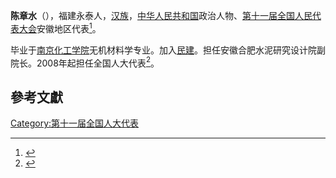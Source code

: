 '''陈章水'''（{{bd|1959年||}}），福建永泰人，[[汉族|汉族]]，[[中华人民共和国|中华人民共和国]]政治人物、[[第十一届全国人民代表大会|第十一届全国人民代表大会]]安徽地区代表<ref>{{cite web|author=新华网|title=第十一届全国人大代表|url=http://news.xinhuanet.com/ziliao/2008-03/03/content_7708230.htm?node=36628|publisher=新华网|accessdate=2014-01-07|archive-date=2014-01-10|archive-url=https://web.archive.org/web/20140110211415/http://news.xinhuanet.com/ziliao/2008-03/03/content_7708230.htm?node=36628|dead-url=no}}</ref>。

毕业于[[南京化工学院|南京化工学院]]无机材料学专业。加入[[民建|民建]]。担任安徽合肥水泥研究设计院副院长。2008年起担任全国人大代表<ref>{{cite news|title=全国人大代表信息-陈章水|url= http://210.82.31.1:8084/delegate/viewDelegate.action?dbid=111014|accessdate=2013-04-05|newspaper=全国人大网|archive-url=https://web.archive.org/web/20140407061130/http://www.npc.gov.cn/delegate/viewDelegate.action?dbid=111014|archive-date=2014-04-07|dead-url=yes}}</ref>。

==參考文獻==
{{reflist}}
[[Category:第十一届全国人大代表|Category:第十一届全国人大代表]]
